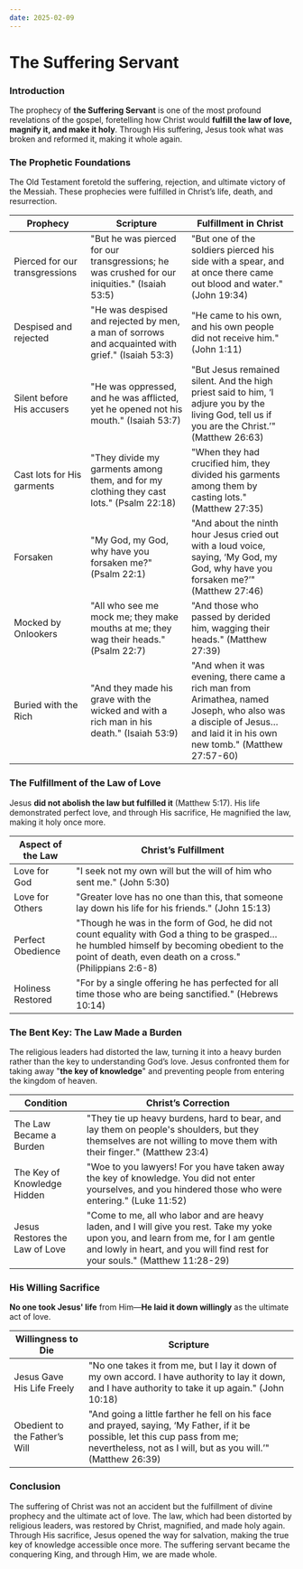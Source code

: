 ```yaml
---
date: 2025-02-09
---
```



# The Suffering Servant

<CustomImage
  src="/img/suffering-servant.png"
  alt="The Suffering Servant"
  width="500px"
/>
<DateDisplay date="2025-02-09" />

### Introduction

The prophecy of **the Suffering Servant** is one of the most profound revelations of the gospel, foretelling how Christ would **fulfill the law of love, magnify it, and make it holy**. Through His suffering, Jesus took what was broken and reformed it, making it whole again.

### The Prophetic Foundations
The Old Testament foretold the suffering, rejection, and ultimate victory of the Messiah. These prophecies were fulfilled in Christ’s life, death, and resurrection.

| Prophecy | Scripture | Fulfillment in Christ |
|----------|-----------|---------------------|
| Pierced for our transgressions | "But he was pierced for our transgressions; he was crushed for our iniquities." (Isaiah 53:5) | "But one of the soldiers pierced his side with a spear, and at once there came out blood and water." (John 19:34) |
| Despised and rejected | "He was despised and rejected by men, a man of sorrows and acquainted with grief." (Isaiah 53:3) | "He came to his own, and his own people did not receive him." (John 1:11) |
| Silent before His accusers | "He was oppressed, and he was afflicted, yet he opened not his mouth." (Isaiah 53:7) | "But Jesus remained silent. And the high priest said to him, ‘I adjure you by the living God, tell us if you are the Christ.’" (Matthew 26:63) |
| Cast lots for His garments | "They divide my garments among them, and for my clothing they cast lots." (Psalm 22:18) | "When they had crucified him, they divided his garments among them by casting lots." (Matthew 27:35) |
| Forsaken | "My God, my God, why have you forsaken me?" (Psalm 22:1) | "And about the ninth hour Jesus cried out with a loud voice, saying, ‘My God, my God, why have you forsaken me?’" (Matthew 27:46) |
| Mocked by Onlookers | "All who see me mock me; they make mouths at me; they wag their heads." (Psalm 22:7) | "And those who passed by derided him, wagging their heads." (Matthew 27:39) |
| Buried with the Rich | "And they made his grave with the wicked and with a rich man in his death." (Isaiah 53:9) | "And when it was evening, there came a rich man from Arimathea, named Joseph, who also was a disciple of Jesus… and laid it in his own new tomb." (Matthew 27:57-60) |

### The Fulfillment of the Law of Love
Jesus **did not abolish the law but fulfilled it** (Matthew 5:17). His life demonstrated perfect love, and through His sacrifice, He magnified the law, making it holy once more.

| Aspect of the Law | Christ’s Fulfillment |
|------------------|--------------------|
| Love for God | "I seek not my own will but the will of him who sent me." (John 5:30) |
| Love for Others | "Greater love has no one than this, that someone lay down his life for his friends." (John 15:13) |
| Perfect Obedience | "Though he was in the form of God, he did not count equality with God a thing to be grasped… he humbled himself by becoming obedient to the point of death, even death on a cross." (Philippians 2:6-8) |
| Holiness Restored | "For by a single offering he has perfected for all time those who are being sanctified." (Hebrews 10:14) |

### The Bent Key: The Law Made a Burden
The religious leaders had distorted the law, turning it into a heavy burden rather than the key to understanding God’s love. Jesus confronted them for taking away "**the key of knowledge**" and preventing people from entering the kingdom of heaven.

| Condition | Christ’s Correction |
|-----------|------------------|
| The Law Became a Burden | "They tie up heavy burdens, hard to bear, and lay them on people's shoulders, but they themselves are not willing to move them with their finger." (Matthew 23:4) |
| The Key of Knowledge Hidden | "Woe to you lawyers! For you have taken away the key of knowledge. You did not enter yourselves, and you hindered those who were entering." (Luke 11:52) |
| Jesus Restores the Law of Love | "Come to me, all who labor and are heavy laden, and I will give you rest. Take my yoke upon you, and learn from me, for I am gentle and lowly in heart, and you will find rest for your souls." (Matthew 11:28-29) |

### His Willing Sacrifice
**No one took Jesus' life** from Him—**He laid it down willingly** as the ultimate act of love.

| Willingness to Die | Scripture |
|------------------|-----------|
| Jesus Gave His Life Freely | "No one takes it from me, but I lay it down of my own accord. I have authority to lay it down, and I have authority to take it up again." (John 10:18) |
| Obedient to the Father’s Will | "And going a little farther he fell on his face and prayed, saying, ‘My Father, if it be possible, let this cup pass from me; nevertheless, not as I will, but as you will.’" (Matthew 26:39) |

### Conclusion
The suffering of Christ was not an accident but the fulfillment of divine prophecy and the ultimate act of love. The law, which had been distorted by religious leaders, was restored by Christ, magnified, and made holy again. Through His sacrifice, Jesus opened the way for salvation, making the true key of knowledge accessible once more. The suffering servant became the conquering King, and through Him, we are made whole.

